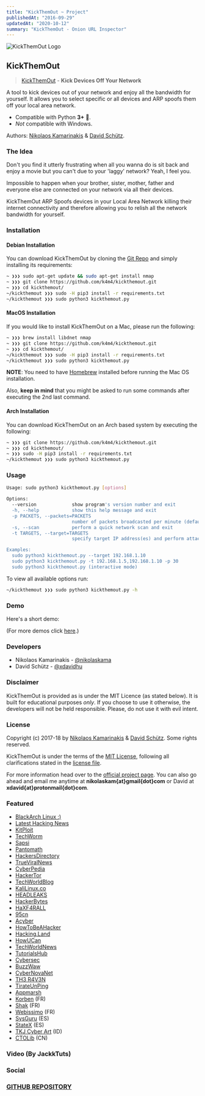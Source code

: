 ```yaml
---
title: "KickThemOut ~ Project"
publishedAt: "2016-09-29"
updatedAt: "2020-10-12"
summary: "KickThemOut - Onion URL Inspector"
---
```



<Image
    alt="KickThemOut Logo"
    src="kickthemoutproject/kickthemout_small.png"
    width={1178}
    height={359}
/>

## KickThemOut

> [KickThemOut](https://nikolaskama.me/kickthemoutproject) - **Kick Devices Off Your Network**

A tool to kick devices out of your network and enjoy all the bandwidth for yourself.
It allows you to select specific or all devices and ARP spoofs them off your local area network.

- Compatible with Python **3+** 🎉.
- *Not* compatible with Windows.

Authors: [Nikolaos Kamarinakis](mailto:nikolaskam@gmail.com) & [David Schütz](mailto:xdavid@protonmail.com).

### The Idea

Don't you find it utterly frustrating when all you wanna do is sit back and enjoy a movie but you can't due to your 'laggy' network? Yeah, I feel you. 

Impossible to happen when your brother, sister, mother, father and everyone else are connected on your network via all their devices.

KickThemOut ARP Spoofs devices in your Local Area Network killing their internet connectivity and therefore allowing you to relish all the network bandwidth for yourself.

### Installation

#### Debian Installation

You can download KickThemOut by cloning the [Git Repo](https://github.com/k4m4/kickthemout) and simply installing its requirements:

```bash
~ ❯❯❯ sudo apt-get update && sudo apt-get install nmap
~ ❯❯❯ git clone https://github.com/k4m4/kickthemout.git
~ ❯❯❯ cd kickthemout/
~/kickthemout ❯❯❯ sudo -H pip3 install -r requirements.txt
~/kickthemout ❯❯❯ sudo python3 kickthemout.py
```

#### MacOS Installation

If you would like to install KickThemOut on a Mac, please run the following:

```bash
~ ❯❯❯ brew install libdnet nmap
~ ❯❯❯ git clone https://github.com/k4m4/kickthemout.git
~ ❯❯❯ cd kickthemout/
~/kickthemout ❯❯❯ sudo -H pip3 install -r requirements.txt
~/kickthemout ❯❯❯ sudo python3 kickthemout.py
```

**NOTE**: You need to have [Homebrew](https://brew.sh/) installed before running the Mac OS installation. 

Also, **keep in mind** that you might be asked to run some commands after executing the 2nd last command.

#### Arch Installation

You can download KickThemOut on an Arch based system by executing the following:

```bash
~ ❯❯❯ git clone https://github.com/k4m4/kickthemout.git
~ ❯❯❯ cd kickthemout/
~ ❯❯❯ sudo -H pip3 install -r requirements.txt
~/kickthemout ❯❯❯ sudo python3 kickthemout.py
```

### Usage

```bash
Usage: sudo python3 kickthemout.py [options]

Options:
  --version             show program's version number and exit
  -h, --help            show this help message and exit
  -p PACKETS, --packets=PACKETS
						number of packets broadcasted per minute (default: 6)
  -s, --scan            perform a quick network scan and exit
  -t TARGETS, --target=TARGETS
						specify target IP address(es) and perform attack

Examples:
  sudo python3 kickthemout.py --target 192.168.1.10 
  sudo python3 kickthemout.py -t 192.168.1.5,192.168.1.10 -p 30
  sudo python3 kickthemout.py (interactive mode)
```

To view all available options run:

```bash
~/kickthemout ❯❯❯ sudo python3 kickthemout.py -h
```

### Demo

Here's a short demo:

<AsciinemaPlayer id="98200" size='medium' speed={1.5} />

(For more demos click [here](https://asciinema.org/~k4m4).)

### Developers

* Nikolaos Kamarinakis - [@nikolaskama](https://twitter.com/nikolaskama)
* David Schütz - [@xdavidhu](https://twitter.com/xdavidhu)

### Disclaimer

KickThemOut is provided as is under the MIT Licence (as stated below). 
It is built for educational purposes *only*. If you choose to use it otherwise, the developers will not be held responsible. Please, do not use it with evil intent.

### License

Copyright (c) 2017-18 by [Nikolaos Kamarinakis](mailto:nikolaskam@gmail.com) & [David Schütz](mailto:xdavid@protonmail.com). Some rights reserved.

KickThemOut is under the terms of the [MIT License](https://www.tldrlegal.com/l/mit), following all clarifications stated in the [license file](https://raw.githubusercontent.com/k4m4/kickthemout/master/LICENSE).

For more information head over to the [official project page](https://nikolaskama.me/kickthemoutproject).
You can also go ahead and email me anytime at **nikolaskam{at}gmail{dot}com** or David at **xdavid{at}protonmail{dot}com**.

### Featured

* [BlackArch Linux :)](https://blackarch.org/tools.html)
* [Latest Hacking News](https://latesthackingnews.com/2017/01/10/kickthemout-tool-to-kick-devices-off-your-network/)
* [KitPloit](https://www.kitploit.com/2017/01/kickthemout-kick-devices-off-your.html)
* [TechWorm](https://www.techworm.net/2017/01/kickthemout-powerful-python-tool-kick-nasties-connected-network.html)
* [Sapsi](https://sapsi.org/kickthemout-kick-devices-off-your-network/)
* [Pantomath](https://www.pantomath.xyz/how-to-prevent-neigbhours-using-youre-wifi-kickthemout/)
* [HackersDirectory](https://hackersdirectory.tk/)
* [TrueViralNews](https://trueviralnews.com/kickthemout-a-tool-to-kick-devices-off-your-network/)
* [CyberPedia](https://cyberpedia.in/how-to-kick-someone-off-your-wifi/)
* [HackerTor](https://hackertor.com/2017/01/09/kickthemout-kick-devices-off-your-network/)
* [TechWorldBlog](https://techworldblog.in/tools-to-kick-devices-off-your-network/)
* [KaliLinux.co](https://kalilinux.co/2017/01/22/kickthemout-kick-devices-off-network/)
* [HEADLEAKS](https://headleaks.com/2017/01/kickthemout-a-powerful-python-tool-to-kick-those-nasties-connected-to-your-network/)
* [HackerBytes](https://www.hackerbytes.net/2017/01/18/kickthemout-script-to-kill-all-wifi-users/)
* [HaXF4RALL](https://haxf4rall.com/2017/01/09/kickthemout-kick-devices-off-your-network/)
* [95cn](https://95cnweb.com/1762.html)
* [Acyber](https://acyber.ir/blog/kickthemout-kick-devices-off-network/)
* [HowToBeAHacker](https://howtobeahacker.tk/tag/kickthemout)
* [Hacking.Land](https://www.hacking.land/2017/01/kickthemout-kick-devices-off-your_11.html)
* [HowUCan](https://howucan.gr/scripts-tools/1504-kickthemout-kick-devices-off-your-network)
* [TechWorldNews](https://www.techworldnews.co/2017/01/kickthemout-tool-to-kick-devices-off.html)
* [TutorialsHub](https://www.tutorialshub.us/kickthemout-kick-devices/)
* [Cybersec](https://www.cybersecsolution.com/kickthemout-tool-to-kick-devices-off-your-network/)
* [BuzzWaw](https://www.buzzwaw.com/2017/01/how-to-kick-someone-off-your-wireless.html)
* [CyberNovaNet](https://cybernovanet.wordpress.com/2017/01/09/kickthemout-kick-devices-off-your-network/)
* [TH3 R4V3N](https://th3-r4v3n.blogspot.gr/2017/01/kickthemout-kick-devices-off-your.html)
* [TirateUnPing](https://tirateunping.wordpress.com/2017/01/09/kickthemout-kick-devices-off-your-network/)
* [Appmarsh](https://www.appmarsh.com/kickthemout-kick-devices-off-your-network/)
* [Korben](https://korben.info/deconnecter-machine-a-distance.html) (FR)
* [Shak](https://www.shak.fr/blog/kickthemout-deconnectez-les-tous/) (FR)
* [Webissimo](https://webissimo.biz/kickthemout-deconnectez-les-tous-2/) (FR)
* [SysGuru](https://www.sysguru.org/kickthemout-echalos-a-todos/) (ES)
* [StateX](https://infostatex.blogspot.gr/2017/01/kickthemout-echalos-todos.html) (ES)
* [TKJ Cyber Art](https://www.tkjcyberart.org/2017/01/tutorial-tool-kickthemout-kick-devices.html) (ID)
* [CTOLib](https://www.ctolib.com/kickthemout.html) (CN)

### Video (By JackkTuts)

<YoutubePlayer id="n6G3Nw4qDzg" />

### Social

<FacebookPost
	href="https%3A%2F%2Fwww.facebook.com%2Fethicalhackingnewsandtutorials%2Fposts%2F1367308333308721"
	height="410px"
/>

<Tweet id="818467654717476864" />

### [GITHUB REPOSITORY](https://github.com/k4m4/kickthemout)

